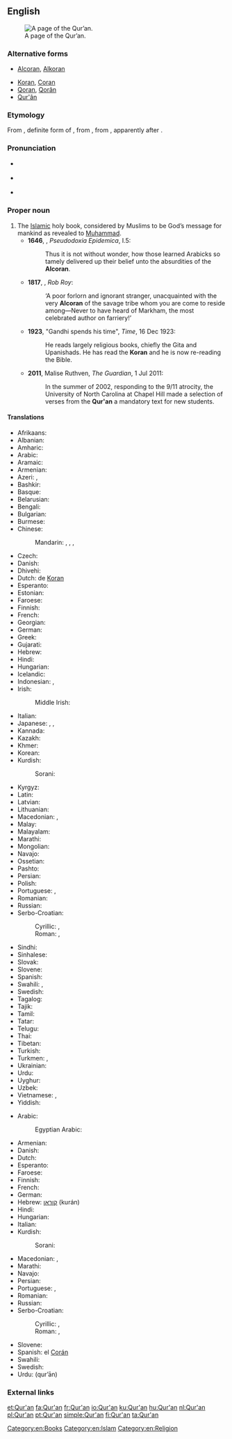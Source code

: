 ==English==
[[Image:AndalusQuran.JPG|thumb|right|A page of the Qur’an.]]

===Alternative forms===
* {{qualifier|obsolete}} [[Alcoran]], [[Alkoran]]
* [[Koran]], [[Coran]]
* [[Qoran]], [[Qorân]]
* [[Qur'ân]]

===Etymology===
From {{etyl|ar}} {{term|القرآن|القُرْآن|tr=al-qur’ān|lang=ar}}, definite form of {{term|قرآن||recitation|tr=qur'ān|lang=ar}}, from {{term|قراءة||reading, recitation|lang=ar|tr=qirā’a}}, from {{term|قرأ||to declaim, to recite|lang=ar|tr=qará’a}}, apparently after {{etyl|syc}} {{term|ܩܪܝܢܐ||reading; scripture|lang=syc|sc=Syrc|tr=qeriānā}}.

===Pronunciation===
* {{a|UK}} {{IPA|/kəˈɹɑːn/}}
* {{a|US}} {{IPA|/kəˈɹɑn/|/kəˈɹæn/|/koʊˈɹæn/|/kɔˈɹɑn/}}
* {{rhymes|ɑn}}

===Proper noun===
{{head|en|proper noun|plural|Qur'ans}}

# The [[Islamic]] holy book, considered by Muslims to be God’s message for mankind as revealed to [[Muhammad]].
#* '''1646''', {{w|Thomas Browne}}, ''Pseudodoxia Epidemica'', I.5:
#*: Thus it is not without wonder, how those learned Arabicks so tamely delivered up their belief unto the absurdities of the '''Alcoran'''.
#* '''1817''', {{w|Walter Scott}}, ''Rob Roy'':
#*: ‘A poor forlorn and ignorant stranger, unacquainted with the very '''Alcoran''' of the savage tribe whom you are come to reside among—Never to have heard of Markham, the most celebrated author on farriery!’
#* '''1923''', "Gandhi spends his time", ''Time'', 16 Dec 1923:
#*: He reads largely religious books, chiefly the Gita and Upanishads. He has read the '''Koran''' and he is now re-reading the Bible.
#* '''2011''', Malise Ruthven, ''The Guardian'', 1 Jul 2011:
#*: In the summer of 2002, responding to the 9/11 atrocity, the University of North Carolina at Chapel Hill made a selection of verses from the '''Qur'an''' a mandatory text for new students.

====Translations====
{{trans-top|the Islamic holy book}}
* Afrikaans: {{t-|af|Koran}}
* Albanian: {{t-|sq|Kur'ani}}
* Amharic: {{t-|am|ቁርአን|sc=Ethi}}
* Arabic: {{t+|ar|القرآن|m|tr=al-qurʾān}}
* Aramaic: {{tø|arc|ܩܘܪܐܢ|tr=qurʔan|sc=Hebr}}
* Armenian: {{t-|hy|Ղուրան|tr=Ġuran}}
* Azeri: {{t-|az|Qur’an}}, {{t-|az|Гур’ан|sc=Cyrl}}
* Bashkir: {{tø|ba|Ҡөръән|tr=Qör'än|sc=Cyrl}}
* Basque: {{t-|eu|Koran}}
* Belarusian: {{t-|be|Каран|m|tr=Karán}}
* Bengali: {{t-|bn|কুরআন|tr=kur'ān|sc=Beng}}
* Bulgarian: {{t-|bg|Коран|m|tr=Korán}}
* Burmese: {{t-|my|ကိုရမ်ကျမ်း|tr=korankyan:|sc=Mymr}}
* Chinese:
*: Mandarin: {{t-|cmn|古蘭經|sc=Hani}},  {{t-|cmn|古兰经|tr=gǔlán-jīng|sc=Hani}},  {{t|cmn|可蘭經|sc=Hani}},  {{t|cmn|可兰经|tr=kělán-jīng|sc=Hani}}
* Czech: {{t-|cs|Korán|m}}
* Danish: {{t-|da|Koranen|c}}
* Dhivehi: {{t-|dv|ކީރިތި ޤުރުއާން|sc=Thaa}}
* Dutch: de [[Koran]] {{m}}
* Esperanto: {{t-|eo|Korano}}
* Estonian: {{t+|et|Koraan}}
* Faroese: {{t-|fo|Koranin|f}}
* Finnish: {{t+|fi|Koraani}}
* French: {{t+|fr|Coran|m|alt=le Coran}}
* Georgian: {{t-|ka|ყურანი|tr=qʼurani|sc=Geor}}
* German: {{t+|de|Koran|m}}
* Greek: {{t-|el|Κοράνιο|m|tr=Koránio}}
* Gujarati: {{t-|gu|કુરાન|tr=kurān|sc=Gujr}}
* Hebrew: {{t-|he|קוראן|m|tr=ha-kurán|alt=הקוראן}}
* Hindi: {{t-|hi|क़ुरान|m|tr=qurān}}
* Hungarian: {{t+|hu|Korán}}
* Icelandic: {{t-|is|Kóran}}
* Indonesian: {{t-|id|Al-Qur'an}}, {{t-|id|Al Qur'an}}
* Irish:
*: Middle Irish: {{tø|mga|Acurón|m}}
* Italian: {{t-|it|corano|m}}
* Japanese: {{t-|ja|クルアーン|tr=kuruān}},  {{t-|ja|コラーン|tr=korān}},  {{t-|ja|コーラン|tr=kōran}}
* Kannada: {{t-|kn|ಖುರಾನ್|tr=khurān|sc=Knda}}
* Kazakh: {{t-|kk|Құран|tr=Quran|sc=Cyrl}}
* Khmer: {{t-|km|កូរ៉ាន|tr=kooraan|sc=Khmr}}
* Korean: {{t+|ko|꾸란|tr=kkuran|sc=Hang}}
* Kurdish:
*: Sorani: {{t-|ku|قرعان|tr=Qur'an|sc=ku-Arab}}
{{trans-mid}}
* Kyrgyz: {{t-|ky|Куран|tr=Kurán|sc=Cyrl}}
* Latin: {{t-|la|Alcoranus|m}}
* Latvian: {{t+|lv|Korāns|m}}
* Lithuanian: {{t-|lt|Koranas|m}}
* Macedonian: {{t-|mk|Куран|m|tr=Kúran}},  {{t-|mk|Коран|m|tr=Kòran}}
* Malay: {{t-|ms|Al-Quran}}
* Malayalam: {{t-|ml|ഖുര്‍ആന്‍|tr=khur'ān|sc=Mlym}}
* Marathi: {{t-|mr|कुराण|tr=kurāṇ|sc=Deva}}
* Mongolian: {{t-|mn|Коран|tr=Korán|sc=Cyrl}}
* Navajo: {{tø|nv|Kʼowʼan}}
* Ossetian: {{tø|os|Хъуыран|sc=Cyrl}}
* Pashto: {{t-|ps|قرآن|tr=Qur’ān|sc=ps-Arab}}
* Persian: {{t+|fa|قرآن|tr=Qor'ân}}
* Polish: {{t+|pl|Koran|m}}
* Portuguese: {{t+|pt|Corão|m}}, {{t+|pt|Alcorão|m}}
* Romanian: {{t-|ro|Coranul|m}}
* Russian: {{t+|ru|Коран|m|tr=Korán}}
* Serbo-Croatian:
*: Cyrillic: {{t-|sh|Куран|m|sc=Cyrl}}, {{t-|sh|Кур’ан|m|sc=Cyrl}}
*: Roman: {{t-|sh|Kuran|m|alt=Kùrān}}, {{t-|sh|Kur'an|m}}
* Sindhi: {{t-|sd|قرآن|sc=sd-Arab}}
* Sinhalese: {{t-|si|කුරාන්|sc=Sinh}}
* Slovak: {{t-|sk|Korán|m}}
* Slovene: {{t+|sl|Koran|m}}
* Spanish: {{t+|es|Corán|m|alt=el Corán}}
* Swahili: {{t+|sw|Kurhan}},  {{t+|sw|msahafu}}
* Swedish: {{t-|sv|koranen}}
* Tagalog: {{t-|tl|Qur'an}}
* Tajik: {{t-|tg|Қуръон|tr=Qur'on|sc=Cyrl}}
* Tamil: {{t-|ta|திருக்குர்ஆன்|tr=tirukkur'āṉ|sc=Taml}}
* Tatar: {{t-|tt|Көръән|tr=Qör’än|sc=Cyrl}}
* Telugu: {{t-|te|ఖోరాన్|tr=khōrān|sc=Telu}}
* Thai: {{t-|th|กุรอานแห่ง|tr=gù-raan hàeng}}
* Tibetan: {{t-|bo|ཁུ་རན་གསུང་རབ|alt=ཁུ་རན་གསུང་རབ།|sc=Tibt}}
* Turkish: {{t+|tr|Kur'an}}
* Turkmen: {{t-|tk|Gurhan}}, {{t-|tk|Гурхан|sc=Cyrl}}
* Ukrainian: {{t-|uk|Коран|m|tr=Korán}}
* Urdu: {{t-|ur|قرآن|m|tr=qur’ān}}
* Uyghur: {{t-|ug|قۇرئان|sc=ug-Arab}}
* Uzbek: {{t-|uz|Qurʼon}}
* Vietnamese: {{t-|vi|kinh Qur’an}}, {{t-|vi|kinh Koran}}
* Yiddish: {{t-|yi|קאראן|sc=Hebr}}
{{trans-bottom}}

{{trans-top|A copy of the Qur'an}}
* Arabic: {{t+|ar|القرآن|m|tr=al-qurʾān}}
*: Egyptian Arabic: {{tø|arz|القرآن|m|tr=el-qurʾān|sc=Arab}}
* Armenian: {{t-|hy|Ղուրան|tr=Ġuran}}
* Danish: {{t-|da|Koran|c}}
* Dutch: {{t+|nl|koran|m}}
* Esperanto: {{t-|eo|Korano}}
* Faroese: {{t-|fo|koran|f}}
* Finnish: {{t+|fi|Koraani}}
* French: {{t+|fr|coran|m}}
* German: {{t+|de|Koran|m}}
* Hebrew: [[קוראן]] (kurán)
* Hindi: {{t-|hi|क़ुरान|tr=qurān}}
* Hungarian: {{t+|hu|Korán}}
* Italian: {{t-|it|corano|m}}
* Kurdish:
*: Sorani: {{ku-Arab|[[قرعان]]}}
{{trans-mid}}
* Macedonian: {{t-|mk|Куран|m|tr=Kúran}},  {{t-|mk|Коран|m|tr=Kòran}}
* Marathi: {{t-|mr|कुराण|n|tr=kurāṇa|sc=Deva}}
* Navajo: {{tø|nv|Kʼowʼan}}
* Persian: {{t+|fa|قرآن|tr=Qor'ân}}
* Portuguese: {{t+|pt|Alcorão|m}}, {{t+|pt|Corão|m}}
* Romanian: {{t+|ro|Coran}}
* Russian: {{t+|ru|Коран|m|tr=Korán}}
* Serbo-Croatian:
*: Cyrillic: {{t-|sh|Куран|m|sc=Cyrl}}, {{t-|sh|Кур’ан|m|sc=Cyrl}}
*: Roman: {{t-|sh|Kuran|m|alt=Kùrān}}, {{t-|sh|Kur'an|m}}
* Slovene: {{t+|sl|Koran|m}}
* Spanish: el [[Corán]] {{m}}
* Swahili: {{t+|sw|Kurhan}}
* Swedish: {{t-|sv|koran|c}}
* Urdu: {{ur-Arab|[[قرآن]]}} (qur’ān)
{{trans-bottom}}

===External links===
{{projectlinks
|wikipedia
|Wikiquote
|Wikisource
}}

[[Category:en:Books]]
[[Category:en:Islam]]
[[Category:en:Religion]]

[[et:Qur'an]]
[[fa:Qur'an]]
[[fr:Qur'an]]
[[io:Qur'an]]
[[ku:Qur'an]]
[[hu:Qur'an]]
[[nl:Qur'an]]
[[pl:Qur'an]]
[[pt:Qur'an]]
[[simple:Qur'an]]
[[fi:Qur'an]]
[[ta:Qur'an]]